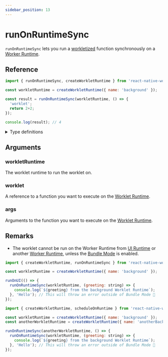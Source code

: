 ```yaml
---
sidebar_position: 13
---
```


# runOnRuntimeSync

`runOnRuntimeSync` lets you run a [workletized](/docs/fundamentals/glossary#to-workletize) function synchronously on a [Worker Runtime](/docs/fundamentals/glossary#worker-worklet-runtime---worker-runtime).

## Reference

```javascript
import { runOnRuntimeSync, createWorkletRuntime } from 'react-native-worklets';

const workletRuntime = createWorkletRuntime({ name: 'background' });

const result = runOnRuntimeSync(workletRuntime, () => {
  'worklet';
  return 2+2;
});

console.log(result); // 4
```


<details>
<summary>Type definitions</summary>

```typescript
function runOnRuntimeSync<Args extends unknown[], ReturnValue>(
  workletRuntime: WorkletRuntime,
  worklet: (...args: Args) => ReturnValue,
  ...args: Args
): ReturnValue
```

</details>

## Arguments

### workletRuntime

The worklet runtime to run the worklet on.

### worklet

A reference to a function you want to execute on the [Worklet Runtime](/docs/fundamentals/glossary#worklet-runtime).

### args

Arguments to the function you want to execute on the [Worklet Runtime](/docs/fundamentals/glossary#worklet-runtime).

## Remarks

- The worklet cannot be run on the Worker Runtime from [UI
  Runtime](/docs/fundamentals/glossary#ui-runtime) or another [Worker
  Runtime](/docs/fundamentals/glossary#worker-worklet-runtime---worker-runtime), unless the [Bundle Mode](/docs/experimental/bundleMode) is enabled.

```javascript
import { createWorkletRuntime, runOnRuntimeSync } from 'react-native-worklets';

const workletRuntime = createWorkletRuntime({ name: 'background' });

runOnUI(() => {
  runOnRuntimeSync(workletRuntime, (greeting: string) => { 
    console.log(`${greeting} from the background Worklet Runtime`); 
  }, 'Hello'); // This will throw an error outside of Bundle Mode 🚨
});
```

```javascript
import { createWorkletRuntime, scheduleOnRuntime } from 'react-native-worklets';

const workletRuntime = createWorkletRuntime({ name: 'background' });
const anotherWorkletRuntime = createWorkletRuntime({ name: 'anotherBackground' });

runOnRuntimeSync(anotherWorkletRuntime, () => {
  runOnRuntimeSync(workletRuntime, (greeting: string) => {
    console.log(`${greeting} from the background Worklet Runtime`);
  }, 'Hello'); // This will throw an error outside of Bundle Mode 🚨
});
```